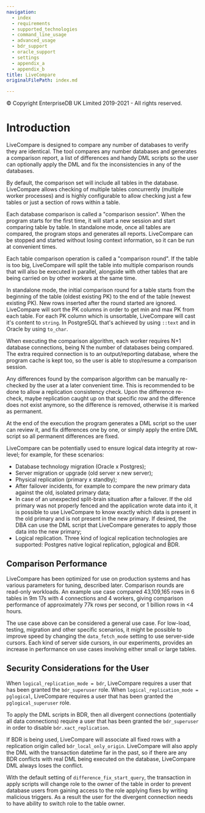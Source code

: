 ```yaml
---
navigation:
  - index
  - requirements
  - supported_technologies
  - command_line_usage
  - advanced_usage
  - bdr_support
  - oracle_support
  - settings
  - appendix_a
  - appendix_b
title: LiveCompare
originalFilePath: index.md

---
```


© Copyright EnterpriseDB UK Limited 2019-2021 - All rights reserved.

# Introduction

LiveCompare is designed to compare any number of databases to verify they are
identical. The tool compares any number databases and generates a comparison
report, a list of differences and handy DML scripts so the user can optionally
apply the DML and fix the inconsistencies in any of the databases.

By default, the comparison set will include all tables in the database.
LiveCompare allows checking of multiple tables concurrently (multiple worker
processes) and is highly configurable to allow checking just a few tables or
just a section of rows within a table.

Each database comparison is called a "comparison session". When the program
starts for the first time, it will start a new session and start comparing table
by table. In standalone mode, once all tables are compared, the program stops
and generates all reports. LiveCompare can be stopped and started without losing
context information, so it can be run at convenient times.

Each table comparison operation is called a "comparison round". If the table is
too big, LiveCompare will split the table into multiple comparison rounds that
will also be executed in parallel, alongside with other tables that are being
carried on by other workers at the same time.

In standalone mode, the initial comparison round for a table starts from the
beginning of the table (oldest existing PK) to the end of the table (newest
existing PK). New rows inserted after the round started are ignored. LiveCompare
will sort the PK columns in order to get min and max PK from each table. For each
PK column which is unsortable, LiveCompare will cast it's content to `string`. In
PostgreSQL that's achieved by using `::text` and in Oracle by using `to_char`.

When executing the comparison algorithm, each worker requires N+1 database
connections, being N the number of databases being compared. The extra required
connection is to an output/reporting database, where the program cache is kept
too, so the user is able to stop/resume a comparison session.

Any differences found by the comparison algorithm can be manually re-checked by
the user at a later convenient time. This is recommended to be done to allow a
replication consistency check. Upon the difference re-check, maybe replication
caught up on that specific row and the difference does not exist anymore, so the
difference is removed, otherwise it is marked as permanent.

At the end of the execution the program generates a DML script so the user can
review it, and fix differences one by one, or simply apply the entire DML script
so all permanent differences are fixed.

LiveCompare can be potentially used to ensure logical data integrity at
row-level; for example, for these scenarios:

-   Database technology migration (Oracle x Postgres);
-   Server migration or upgrade (old server x new server);
-   Physical replication (primary x standby);
-   After failover incidents, for example to compare the new primary data against
    the old, isolated primary data;
-   In case of an unexpected split-brain situation after a failover. If the old
    primary was not properly fenced and the application wrote data into it, it is
    possible to use LiveCompare to know exactly which data is present in the old
    primary and is not present in the new primary. If desired, the DBA can use the
    DML script that LiveCompare generates to apply those data into the new primary;
-   Logical replication. Three kind of logical replication technologies are
    supported: Postgres native logical replication, pglogical and BDR.

## Comparison Performance

LiveCompare has been optimized for use on production systems and has various
parameters for tuning, described later. Comparison rounds are read-only
workloads. An example use case compared 43,109,165 rows in 6 tables in 9m 17s
with 4 connections and 4 workers, giving comparison performance of approximately
77k rows per second, or 1 billion rows in &lt;4 hours.

The use case above can be considered a general use case. For low-load, testing,
migration and other specific scenarios, it might be possible to improve speed by
changing the `data_fetch_mode` setting to use server-side cursors. Each kind of
server side cursors, in our experiments, provides an increase in performance on
use cases involving either small or large tables.

## Security Considerations for the User

When `logical_replication_mode = bdr`, LiveCompare requires a user that has been
granted the `bdr_superuser` role. When `logical_replication_mode = pglogical`,
LiveCompare requires a user that has been granted the `pglogical_superuser`
role.

To apply the DML scripts in BDR, then all divergent connections (potentially all
data connections) require a user that has been granted the `bdr_superuser` in
order to disable `bdr.xact_replication`.

If BDR is being used, LiveCompare will associate all fixed rows with a
replication origin called `bdr_local_only_origin`. LiveCompare will also apply
the DML with the transaction datetime far in the past, so if there are any BDR
conflicts with real DML being executed on the database, LiveCompare DML always
loses the conflict.

With the default setting of `difference_fix_start_query`, the transaction in
apply scripts will change role to the owner of the table in order to prevent
database users from gaining access to the role applying fixes by writing
malicious triggers. As a result the user for the divergent connection needs to
have ability to switch role to the table owner.
